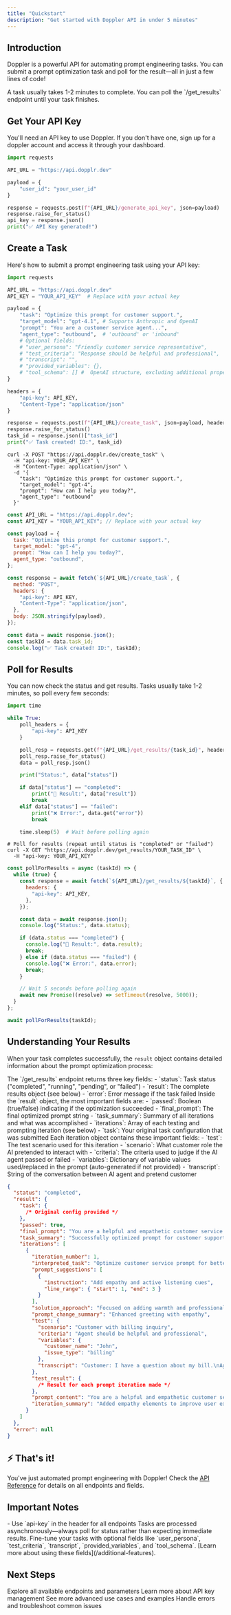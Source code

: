 ```yaml
---
title: "Quickstart"
description: "Get started with Doppler API in under 5 minutes"
---
```


## Introduction

Doppler is a powerful API for automating prompt engineering tasks. You can submit a prompt optimization task and poll for the result—all in just a few lines of code!

<Note>
  A task usually takes 1-2 minutes to complete. You can poll the `/get_results`
  endpoint until your task finishes.
</Note>

## Get Your API Key

You'll need an API key to use Doppler. If you don't have one, sign up for a doppler account and access it through your dashboard.

<CodeGroup>

```python Generate API Key
import requests

API_URL = "https://api.dopplr.dev"

payload = {
    "user_id": "your_user_id"
}

response = requests.post(f"{API_URL}/generate_api_key", json=payload)
response.raise_for_status()
api_key = response.json()
print("✅ API Key generated!")
```

</CodeGroup>

## Create a Task

Here's how to submit a prompt engineering task using your API key:

<CodeGroup>

```python Python
import requests

API_URL = "https://api.dopplr.dev"
API_KEY = "YOUR_API_KEY"  # Replace with your actual key

payload = {
    "task": "Optimize this prompt for customer support.",
    "target_model": "gpt-4.1", # Supports Anthropic and OpenAI
    "prompt": "You are a customer service agent...",
    "agent_type": "outbound",  # 'outbound' or 'inbound'
    # Optional fields:
    # "user_persona": "Friendly customer service representative",
    # "test_criteria": "Response should be helpful and professional",
    # "transcript": "",
    # "provided_variables": {},
    # "tool_schema": [] #  OpenAI structure, excluding additional properties
}

headers = {
    "api-key": API_KEY,
    "Content-Type": "application/json"
}

response = requests.post(f"{API_URL}/create_task", json=payload, headers=headers)
response.raise_for_status()
task_id = response.json()["task_id"]
print("✅ Task created! ID:", task_id)
```

```curl cURL
curl -X POST "https://api.dopplr.dev/create_task" \
  -H "api-key: YOUR_API_KEY" \
  -H "Content-Type: application/json" \
  -d '{
    "task": "Optimize this prompt for customer support.",
    "target_model": "gpt-4",
    "prompt": "How can I help you today?",
    "agent_type": "outbound"
  }'
```

```javascript JavaScript
const API_URL = "https://api.dopplr.dev";
const API_KEY = "YOUR_API_KEY"; // Replace with your actual key

const payload = {
  task: "Optimize this prompt for customer support.",
  target_model: "gpt-4",
  prompt: "How can I help you today?",
  agent_type: "outbound",
};

const response = await fetch(`${API_URL}/create_task`, {
  method: "POST",
  headers: {
    "api-key": API_KEY,
    "Content-Type": "application/json",
  },
  body: JSON.stringify(payload),
});

const data = await response.json();
const taskId = data.task_id;
console.log("✅ Task created! ID:", taskId);
```

</CodeGroup>

## Poll for Results

You can now check the status and get results. Tasks usually take 1-2 minutes, so poll every few seconds:

<CodeGroup>

```python Python
import time

while True:
    poll_headers = {
        "api-key": API_KEY
    }

    poll_resp = requests.get(f"{API_URL}/get_results/{task_id}", headers=poll_headers)
    poll_resp.raise_for_status()
    data = poll_resp.json()

    print("Status:", data["status"])

    if data["status"] == "completed":
        print("🎉 Result:", data["result"])
        break
    elif data["status"] == "failed":
        print("❌ Error:", data.get("error"))
        break

    time.sleep(5)  # Wait before polling again
```

```curl cURL
# Poll for results (repeat until status is "completed" or "failed")
curl -X GET "https://api.dopplr.dev/get_results/YOUR_TASK_ID" \
  -H "api-key: YOUR_API_KEY"
```

```javascript JavaScript
const pollForResults = async (taskId) => {
  while (true) {
    const response = await fetch(`${API_URL}/get_results/${taskId}`, {
      headers: {
        "api-key": API_KEY,
      },
    });

    const data = await response.json();
    console.log("Status:", data.status);

    if (data.status === "completed") {
      console.log("🎉 Result:", data.result);
      break;
    } else if (data.status === "failed") {
      console.log("❌ Error:", data.error);
      break;
    }

    // Wait 5 seconds before polling again
    await new Promise((resolve) => setTimeout(resolve, 5000));
  }
};

await pollForResults(taskId);
```

</CodeGroup>

## Understanding Your Results

When your task completes successfully, the `result` object contains detailed information about the prompt optimization process:

<AccordionGroup>

<Accordion icon="signal" title="Response Object">
  The `/get_results` endpoint returns three key fields:
  - `status`: Task status ("completed", "running", "pending", or "failed")
  - `result`: The complete results object (see below)
  - `error`: Error message if the task failed
</Accordion>

<Accordion icon="bookmark" title="Task Results">
  Inside the `result` object, the most important fields are:
  - `passed`: Boolean (true/false) indicating if the optimization succeeded
  - `final_prompt`: The final optimized prompt string  
  - `task_summary`: Summary of all iterations and what was accomplished
  - `iterations`: Array of each testing and prompting iteration (see below)
  - `task`: Your original task configuration that was submitted
</Accordion>

<Accordion icon="repeat" title="Evals Data">
  Each iteration object contains these important fields:
  - `test`: The test scenario used for this iteration
    - `scenario`: What customer role the AI pretended to interact with
    - `criteria`: The criteria used to judge if the AI agent passed or failed
    - `variables`: Dictionary of variable values used/replaced in the prompt (auto-generated if not provided)
    - `transcript`: String of the conversation between AI agent and pretend customer
</Accordion>

</AccordionGroup>

<Accordion icon="code" title="Example Response Object">

<CodeGroup>

```json Example Result Structure
{
  "status": "completed",
  "result": {
    "task": {
      /* Original config provided */
    },
    "passed": true,
    "final_prompt": "You are a helpful and empathetic customer service agent. How can I assist you today?",
    "task_summary": "Successfully optimized prompt for customer support interactions through 2 iterations",
    "iterations": [
      {
        "iteration_number": 1,
        "interpreted_task": "Optimize customer service prompt for better engagement",
        "prompt_suggestions": [
          {
            "instruction": "Add empathy and active listening cues",
            "line_range": { "start": 1, "end": 3 }
          }
        ],
        "solution_approach": "Focused on adding warmth and professionalism",
        "prompt_change_summary": "Enhanced greeting with empathy",
        "test": {
          "scenario": "Customer with billing inquiry",
          "criteria": "Agent should be helpful and professional",
          "variables": {
            "customer_name": "John",
            "issue_type": "billing"
          },
          "transcript": "Customer: I have a question about my bill.\nAgent: I'd be happy to help you with your billing question, John. What specific concern do you have?"
        },
        "test_result": {
          /* Result for each prompt iteration made */
        },
        "prompt_content": "You are a helpful and empathetic customer service agent. How can I assist you today?",
        "iteration_summary": "Added empathy elements to improve user experience"
      }
    ]
  },
  "error": null
}
```

</CodeGroup>

</Accordion>

## ⚡️ That's it!

You've just automated prompt engineering with Doppler! Check the [API Reference](/api-reference) for details on all endpoints and fields.

## Important Notes

<AccordionGroup>

<Accordion icon="key" title="API Key Headers">
  - Use `api-key` in the header for all endpoints
</Accordion>

<Accordion icon="clock" title="Asynchronous Processing">
  Tasks are processed asynchronously—always poll for status rather than
  expecting immediate results.
</Accordion>

<Accordion icon="eye" title="Optional Parameters">
  Fine-tune your tasks with optional fields like `user_persona`,
  `test_criteria`, `transcript`, `provided_variables`, and `tool_schema`. [Learn
  more about using these fields](/additional-features).
</Accordion>

</AccordionGroup>

## Next Steps

<CardGroup>

<Card title="API Reference" icon="book" href="/api-reference">
  Explore all available endpoints and parameters
</Card>

<Card title="Authentication" icon="shield" href="/index">
  Learn more about API key management
</Card>

<Card title="Examples" icon="code" href="/additional-features">
  See more advanced use cases and examples
</Card>

<Card title="Error Handling" icon="flag" href="/additional-features">
  Handle errors and troubleshoot common issues
</Card>

</CardGroup>
